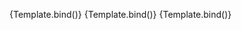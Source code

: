 
<Meta
	title="Components/Dropdown/Options"
	component={VvDropdown}
	args={defaultArgs}
	argTypes={argTypes}
/>

<Canvas>
	<Story
		name="Array of Objects"
		play={defaultTest}
		argTypes={{
			options: {
				...argTypes.options,
				control: {
					disable: true
				}
			}
		}}
		args={{
			options: [
				{ value: 'first', label: 'First' },
				{ value: 'second', label: 'Second' },
				{ value: 'third', label: 'Third' }
			]
		}}>
		{Template.bind()}
	</Story>
</Canvas>

<Canvas>
	<Story
		name="Option label key"
		play={defaultTest}
		args={{
			labelKey: 'name',
			options: [
				{ value: 'first', name: 'First' },
				{ value: 'second', name: 'Second' },
				{ value: 'third', name: 'Third' }
			]
		}}
		argTypes={{
			options: {
				...argTypes.options,
				control: {
					disable: true
				}
			},
			labelKey: {
				control: {
					disable: true
				}
			}
		}}>
		{Template.bind()}
	</Story>
</Canvas>

<Canvas>
	<Story
		name="Option value key"
		play={defaultTest}
		args={{
			valueKey: 'id',
			options: [
				{ id: 'first', label: 'First' },
				{ id: 'second', label: 'Second' },
				{ id: 'third', label: 'Third' }
			]
		}}
		argTypes={{
			options: {
				...argTypes.options,
				control: {
					disable: true
				}
			},
			valueKey: {
				control: {
					disable: true
				}
			}
		}}>
		{Template.bind()}
	</Story>
</Canvas>
